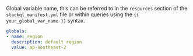 
<LeftAlignedTable type="string" required={true} />

Global variable name, this can be referred to in the `resources` section of the `stackql_manifest.yml` file or within queries using the `{{ your_global_var_name }}` syntax.

<File name='stackql_manifest.yml'>

```yaml
globals:
- name: region
  description: default region  
  value: ap-southeast-2
```

</File>